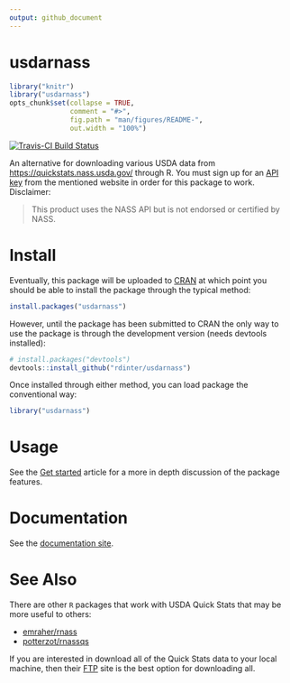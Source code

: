 ```yaml
---
output: github_document
---
```


# usdarnass

```r
library("knitr")
library("usdarnass")
opts_chunk$set(collapse = TRUE,
               comment = "#>",
               fig.path = "man/figures/README-",
               out.width = "100%")
```

[![Travis-CI Build Status](https://travis-ci.org/rdinter/usdarnass.svg?branch=master)](https://travis-ci.org/rdinter/usdarnass)

An alternative for downloading various USDA data from [https://quickstats.nass.usda.gov/](https://quickstats.nass.usda.gov/) through R. You must sign up for an [API key](https://quickstats.nass.usda.gov/api) from the mentioned website in order for this package to work. Disclaimer:

> This product uses the NASS API but is not endorsed or certified by NASS.


# Install

Eventually, this package will be uploaded to [CRAN](https://cran.r-project.org/) at which point you should be able to install the package through the typical method:

```r
install.packages("usdarnass")
```

However, until the package has been submitted to CRAN the only way to use the package is through the development version (needs devtools installed):

```r
# install.packages("devtools")
devtools::install_github("rdinter/usdarnass")
```

Once installed through either method, you can load package the conventional way:

```r
library("usdarnass")
```


# Usage

See the [Get started](http://robertdinterman.com/articles/usdarnass.html) article for a more in depth discussion of the package features.


# Documentation

See the [documentation site](http://robertdinterman.com/usdarnass/).


# See Also

There are other `R` packages that work with USDA Quick Stats that may be more useful to others:

- [emraher/rnass](https://github.com/emraher/rnass)
- [potterzot/rnassqs](https://github.com/potterzot/rnassqs)

If you are interested in download all of the Quick Stats data to your local machine, then their [FTP](ftp://ftp.nass.usda.gov/quickstats/) site is the best option for downloading all.